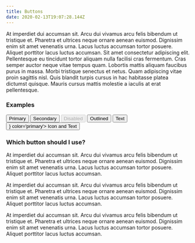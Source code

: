 ```yaml
---
title: Buttons
date: 2020-02-13T19:07:28.144Z
---
```


At imperdiet dui accumsan sit. Arcu dui vivamus arcu felis bibendum ut tristique et. Pharetra et ultrices neque ornare aenean euismod. Dignissim enim sit amet venenatis urna. Lacus luctus accumsan tortor posuere. Aliquet porttitor lacus luctus accumsan. Sit amet consectetur adipiscing elit. Pellentesque eu tincidunt tortor aliquam nulla facilisi cras fermentum. Cras semper auctor neque vitae tempus quam. Lobortis mattis aliquam faucibus purus in massa. Morbi tristique senectus et netus. Quam adipiscing vitae proin sagittis nisl. Quis blandit turpis cursus in hac habitasse platea dictumst quisque. Mauris cursus mattis molestie a iaculis at erat pellentesque.

### Examples 

<Buttons>
    <Button size='medium' variant='contained' color='primary'> Primary </Button>
    <Button size='medium' variant='contained' color='secondary'> Secondary </Button>
    <Button size='medium' variant='contained' disabled> Disabled </Button>
    <Button size='medium' variant='outlined' color='primary'> Outlined </Button>
    <Button size='medium' color='primary'> Text </Button>
    <Button size='medium' startIcon={<DeleteIcon />} color='primary'> Icon and Text </Button>
</Buttons>

### Which button should I use?

At imperdiet dui accumsan sit. Arcu dui vivamus arcu felis bibendum ut tristique et. Pharetra et ultrices neque ornare aenean euismod. Dignissim enim sit amet venenatis urna. Lacus luctus accumsan tortor posuere. Aliquet porttitor lacus luctus accumsan. 

At imperdiet dui accumsan sit. Arcu dui vivamus arcu felis bibendum ut tristique et. Pharetra et ultrices neque ornare aenean euismod. Dignissim enim sit amet venenatis urna. Lacus luctus accumsan tortor posuere. Aliquet porttitor lacus luctus accumsan. 

At imperdiet dui accumsan sit. Arcu dui vivamus arcu felis bibendum ut tristique et. Pharetra et ultrices neque ornare aenean euismod. Dignissim enim sit amet venenatis urna. Lacus luctus accumsan tortor posuere. Aliquet porttitor lacus luctus accumsan. 
